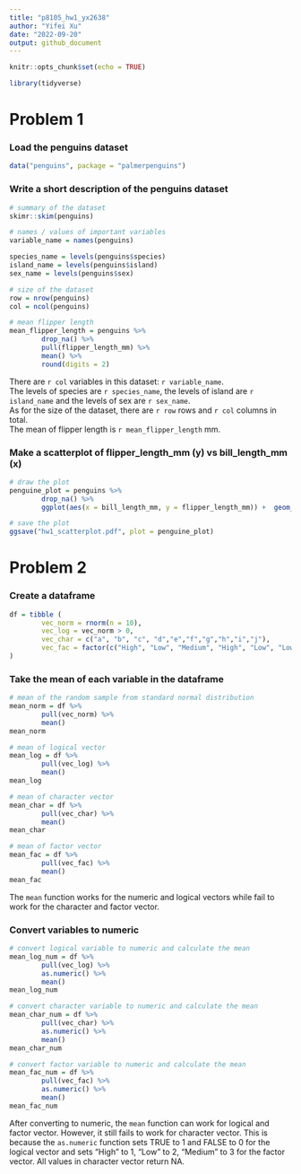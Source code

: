 ```yaml
---
title: "p8105_hw1_yx2638"
author: "Yifei Xu"
date: "2022-09-20"
output: github_document
---
```


```r
knitr::opts_chunk$set(echo = TRUE)
```

```r
library(tidyverse)
```

# Problem 1

### Load the penguins dataset
```r
data("penguins", package = "palmerpenguins")
```

### Write a short description of the penguins dataset 
```r
# summary of the dataset
skimr::skim(penguins)

# names / values of important variables
variable_name = names(penguins)

species_name = levels(penguins$species)
island_name = levels(penguins$island)
sex_name = levels(penguins$sex)

# size of the dataset 
row = nrow(penguins)
col = ncol(penguins)

# mean flipper length
mean_flipper_length = penguins %>%
        drop_na() %>%
        pull(flipper_length_mm) %>%
        mean() %>%
        round(digits = 2)
```
There are `r col` variables in this dataset: `r variable_name`.<br> 
The levels of species are `r species_name`, the levels of island are `r island_name` and the levels of sex are `r sex_name`.<br> 
As for the size of the dataset, there are `r row` rows and `r col` columns in total. <br> 
The mean of flipper length is `r mean_flipper_length` mm. <br>


### Make a scatterplot of flipper_length_mm (y) vs bill_length_mm (x)
```r
# draw the plot
penguine_plot = penguins %>%
        drop_na() %>%
        ggplot(aes(x = bill_length_mm, y = flipper_length_mm)) +  geom_point(aes(color = species))

# save the plot
ggsave("hw1_scatterplot.pdf", plot = penguine_plot)

```


# Problem 2

### Create a dataframe
```r
df = tibble (
        vec_norm = rnorm(n = 10),
        vec_log = vec_norm > 0,
        vec_char = c("a", "b", "c", "d","e","f","g","h","i","j"),
        vec_fac = factor(c("High", "Low", "Medium", "High", "Low", "Low", "Medium", "High", "Low", "Medium"))
)
```

### Take the mean of each variable in the dataframe
```r
# mean of the random sample from standard normal distribution
mean_norm = df %>%
        pull(vec_norm) %>%
        mean()
mean_norm

# mean of logical vector
mean_log = df %>%
        pull(vec_log) %>%
        mean()
mean_log

# mean of character vector
mean_char = df %>%
        pull(vec_char) %>%
        mean()
mean_char

# mean of factor vector
mean_fac = df %>%
        pull(vec_fac) %>%
        mean()
mean_fac
```
The `mean` function works for the numeric and logical vectors while fail to work for the character and factor vector.

### Convert variables to numeric
```r
# convert logical variable to numeric and calculate the mean
mean_log_num = df %>%
        pull(vec_log) %>%
        as.numeric() %>%
        mean()
mean_log_num

# convert character variable to numeric and calculate the mean
mean_char_num = df %>%
        pull(vec_char) %>%
        as.numeric() %>%
        mean()
mean_char_num

# convert factor variable to numeric and calculate the mean
mean_fac_num = df %>%
        pull(vec_fac) %>%
        as.numeric() %>%
        mean()
mean_fac_num
```
After converting to numeric, the `mean` function can work for logical and factor vector. However, it still fails to work for character vector. This is because the `as.numeric` function sets TRUE to 1 and FALSE to 0 for the logical vector and sets "High" to 1, "Low" to 2, "Medium" to 3 for the factor vector. All values in character vector return NA.

